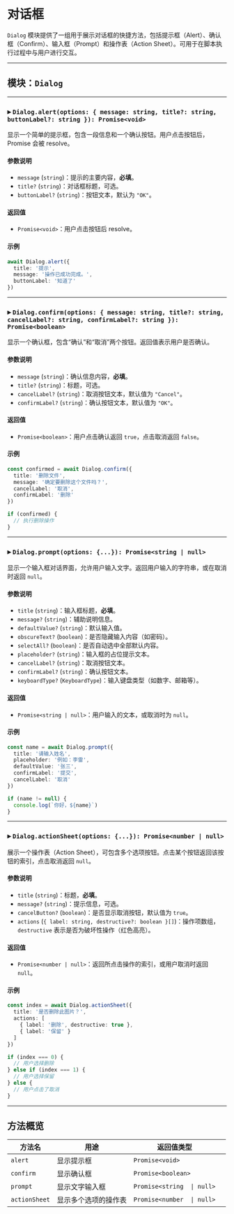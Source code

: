 # 对话框 
        
`Dialog` 模块提供了一组用于展示对话框的快捷方法，包括提示框（Alert）、确认框（Confirm）、输入框（Prompt）和操作表（Action Sheet）。可用于在脚本执行过程中与用户进行交互。

---

## 模块：`Dialog`

---

### ▸ `Dialog.alert(options: { message: string, title?: string, buttonLabel?: string }): Promise<void>`

显示一个简单的提示框，包含一段信息和一个确认按钮。用户点击按钮后，Promise 会被 resolve。

#### 参数说明

* `message` (`string`)：提示的主要内容，**必填**。
* `title?` (`string`)：对话框标题，可选。
* `buttonLabel?` (`string`)：按钮文本，默认为 `"OK"`。

#### 返回值

* `Promise<void>`：用户点击按钮后 resolve。

#### 示例

```ts
await Dialog.alert({
  title: '提示',
  message: '操作已成功完成。',
  buttonLabel: '知道了'
})
```

---

### ▸ `Dialog.confirm(options: { message: string, title?: string, cancelLabel?: string, confirmLabel?: string }): Promise<boolean>`

显示一个确认框，包含“确认”和“取消”两个按钮。返回值表示用户是否确认。

#### 参数说明

* `message` (`string`)：确认信息内容，**必填**。
* `title?` (`string`)：标题，可选。
* `cancelLabel?` (`string`)：取消按钮文本，默认值为 `"Cancel"`。
* `confirmLabel?` (`string`)：确认按钮文本，默认值为 `"OK"`。

#### 返回值

* `Promise<boolean>`：用户点击确认返回 `true`，点击取消返回 `false`。

#### 示例

```ts
const confirmed = await Dialog.confirm({
  title: '删除文件',
  message: '确定要删除这个文件吗？',
  cancelLabel: '取消',
  confirmLabel: '删除'
})

if (confirmed) {
  // 执行删除操作
}
```

---

### ▸ `Dialog.prompt(options: {...}): Promise<string | null>`

显示一个输入框对话界面，允许用户输入文字。返回用户输入的字符串，或在取消时返回 `null`。

#### 参数说明

* `title` (`string`)：输入框标题，**必填**。
* `message?` (`string`)：辅助说明信息。
* `defaultValue?` (`string`)：默认输入值。
* `obscureText?` (`boolean`)：是否隐藏输入内容（如密码）。
* `selectAll?` (`boolean`)：是否自动选中全部默认内容。
* `placeholder?` (`string`)：输入框的占位提示文本。
* `cancelLabel?` (`string`)：取消按钮文本。
* `confirmLabel?` (`string`)：确认按钮文本。
* `keyboardType?` (`KeyboardType`)：输入键盘类型（如数字、邮箱等）。

#### 返回值

* `Promise<string | null>`：用户输入的文本，或取消时为 `null`。

#### 示例

```ts
const name = await Dialog.prompt({
  title: '请输入姓名',
  placeholder: '例如：李雷',
  defaultValue: '张三',
  confirmLabel: '提交',
  cancelLabel: '取消'
})

if (name != null) {
  console.log(`你好，${name}`)
}
```

---

### ▸ `Dialog.actionSheet(options: {...}): Promise<number | null>`

展示一个操作表（Action Sheet），可包含多个选项按钮。点击某个按钮返回该按钮的索引，点击取消返回 `null`。

#### 参数说明

* `title` (`string`)：标题，**必填**。
* `message?` (`string`)：提示信息，可选。
* `cancelButton?` (`boolean`)：是否显示取消按钮，默认值为 `true`。
* `actions` (`{ label: string, destructive?: boolean }[]`)：操作项数组，`destructive` 表示是否为破坏性操作（红色高亮）。

#### 返回值

* `Promise<number | null>`：返回所点击操作的索引，或用户取消时返回 `null`。

#### 示例

```ts
const index = await Dialog.actionSheet({
  title: '是否删除此图片？',
  actions: [
    { label: '删除', destructive: true },
    { label: '保留' }
  ]
})

if (index === 0) {
  // 用户选择删除
} else if (index === 1) {
  // 用户选择保留
} else {
  // 用户点击了取消
}
```

---

## 方法概览

| 方法名           | 用途         | 返回值类型              |         |
| ------------- | ---------- | ------------------ | ------- |
| `alert`       | 显示提示框      | `Promise<void>`    |         |
| `confirm`     | 显示确认框      | `Promise<boolean>` |         |
| `prompt`      | 显示文字输入框    | `Promise<string  \| null>` |
| `actionSheet` | 显示多个选项的操作表 | `Promise<number  \| null>` |
